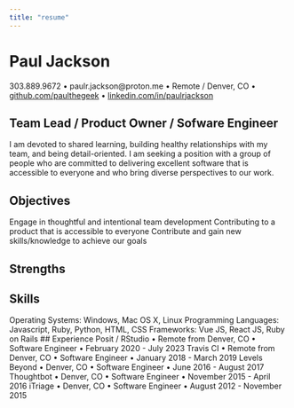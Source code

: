 ```yaml
---
title: "resume"
---
```

# Paul Jackson

303.889.9672 • paulr.jackson@proton.me • Remote / Denver, CO • [github.com/paulthegeek](https://github.com/paulthegeek) • [linkedin.com/in/paulrjackson](https://linkedin.com/in/paulthegeek)

## Team Lead / Product Owner / Sofware Engineer
I am devoted to shared learning, building healthy relationships with my team, and being detail-oriented. I am seeking a position with a group of people who are committed to delivering excellent software that is accessible to everyone and who bring diverse perspectives to our work.

## Objectives
Engage in thoughtful and intentional team development
Contributing to a product that is accessible to everyone
Contribute and gain new skills/knowledge to achieve our goals

## Strengths

## Skills
Operating Systems: Windows, Mac OS X, Linux
Programming Languages: Javascript, Ruby, Python, HTML, CSS
Frameworks: Vue JS, React JS, Ruby on Rails
## Experience
Posit / RStudio • Remote from Denver, CO • Software Engineer • February 2020 - July 2023
Travis CI • Remote from Denver, CO • Software Engineer • January 2018 - March 2019
Levels Beyond • Denver, CO • Software Engineer • June 2016 - August 2017
Thoughtbot • Denver, CO • Software Engineer • November 2015 - April 2016
iTriage • Denver, CO • Software Engineer • August 2012 - November 2015